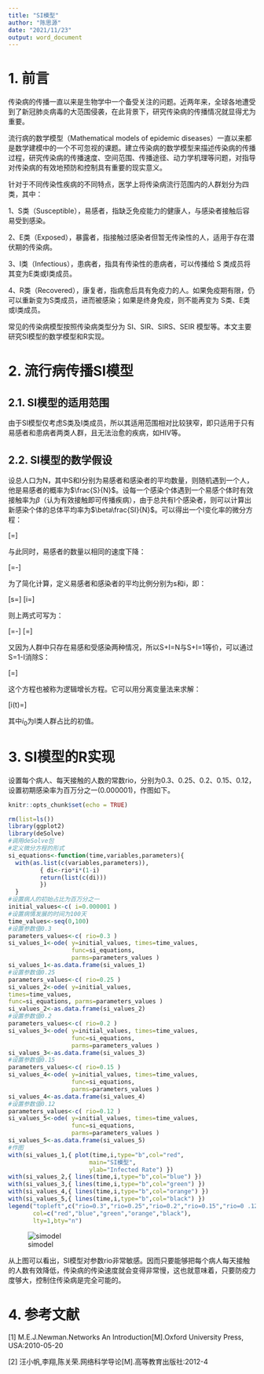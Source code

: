 ---
title: "SI模型"
author: "陈思源"
date: "2021/11/23"
output: word_document
---

# 1. 前言

传染病的传播一直以来是生物学中一个备受关注的问题。近两年来，全球各地遭受到了新冠肺炎病毒的大范围侵袭，在此背景下，研究传染病的传播情况就显得尤为重要。

流行病的数学模型（Mathematical models of epidemic diseases）一直以来都是数学建模中的一个不可忽视的课题。建立传染病的数学模型来描述传染病的传播过程，研究传染病的传播速度、空间范围、传播途径、动力学机理等问题，对指导对传染病的有效地预防和控制具有重要的现实意义。

针对于不同传染性疾病的不同特点，医学上将传染病流行范围内的人群划分为四类，其中：

1、S类（Susceptible），易感者，指缺乏免疫能力的健康人，与感染者接触后容易受到感染。

2、E类（Exposed），暴露者，指接触过感染者但暂无传染性的人，适用于存在潜伏期的传染病。

3、I类（Infectious），患病者，指具有传染性的患病者，可以传播给 S 类成员将其变为E类或I类成员。

4、R类（Recovered），康复者，指病愈后具有免疫力的人。如果免疫期有限，仍可以重新变为S类成员，进而被感染；如果是终身免疫，则不能再变为 S类、E类或I类成员。

常见的传染病模型按照传染病类型分为 SI、SIR、SIRS、SEIR 模型等。本文主要研究SI模型的数学模型和R实现。

# 2. 流行病传播SI模型

## 2.1. SI模型的适用范围

由于SI模型仅考虑S类及I类成员，所以其适用范围相对比较狭窄，即只适用于只有易感者和患病者两类人群，且无法治愈的疾病，如HIV等。

## 2.2. SI模型的数学假设

设总人口为N，其中S和I分别为易感者和感染者的平均数量，则随机遇到一个人，他是易感者的概率为$\frac{S}{N}$。设每一个感染个体遇到一个易感个体时有效接触率为$\beta$（认为有效接触即可传播疾病），由于总共有I个感染者，则可以计算出新感染个体的总体平均率为$\beta\frac{SI}{N}$。可以得出一个I变化率的微分方程：

\[\frac{dI}{dt}=\beta\frac{SI}{N}\]

与此同时，易感者的数量以相同的速度下降：

\[\frac{dS}{dt}=-\beta\frac{SI}{N}\]

为了简化计算，定义易感者和感染者的平均比例分别为s和i，即：

\[s=\frac{S}{N}\]
\[i=\frac{I}{N}\]

则上两式可写为：

\[\frac{ds}{dt}=-\beta{si}\]
\[\frac{di}{dt}=\beta{si}\]

又因为人群中只存在易感和受感染两种情况，所以S+I=N与S+I=1等价，可以通过S=1-I消除S：

\[\frac{di}{dt}=\beta{(1-i)i}\]

这个方程也被称为逻辑增长方程。它可以用分离变量法来求解：

\[i(t)=\frac{i_{0}e^{\beta{t}}}{1-x_{0}+x_{0}e^{\beta{t}}}\]

其中$i_{0}$为I类人群占比的初值。


# 3. SI模型的R实现

设置每个病人、每天接触的人数的常数rio，分别为0.3、0.25、0.2、0.15、0.12，设置初期感染率为百万分之一(0.000001)，作图如下。

```{r setup, include=FALSE}
knitr::opts_chunk$set(echo = TRUE)
```

```{r}
rm(list=ls()) 
library(ggplot2)
library(deSolve) 
#调用deSolve包 
#定义微分方程的形式 
si_equations<-function(time,variables,parameters){ 
  with(as.list(c(variables,parameters)),
         { di<-rio*i*(1-i) 
         return(list(c(di)))
         })
  }
#设置病人的初始占比为百万分之一 
initial_values<-c( i=0.000001 )
#设置病情发展的时间为100天 
time_values<-seq(0,100) 
#设置参数值0.3 
parameters_values<-c( rio=0.3 )
si_values_1<-ode( y=initial_values, times=time_values, 
                  func=si_equations, 
                  parms=parameters_values )
si_values_1<-as.data.frame(si_values_1) 
#设置参数值0.25 
parameters_values<-c( rio=0.25 )
si_values_2<-ode( y=initial_values,
times=time_values, 
func=si_equations, parms=parameters_values )
si_values_2<-as.data.frame(si_values_2) 
#设置参数值0.2 
parameters_values<-c( rio=0.2 )
si_values_3<-ode( y=initial_values, times=time_values, 
                  func=si_equations, 
                  parms=parameters_values )
si_values_3<-as.data.frame(si_values_3) 
#设置参数值0.15
parameters_values<-c( rio=0.15 )
si_values_4<-ode( y=initial_values, times=time_values, 
                  func=si_equations, 
                  parms=parameters_values )
si_values_4<-as.data.frame(si_values_4) 
#设置参数值0.12 
parameters_values<-c( rio=0.12 )
si_values_5<-ode( y=initial_values, times=time_values, 
                  func=si_equations, 
                  parms=parameters_values )
si_values_5<-as.data.frame(si_values_5) 
#作图 
with(si_values_1,{ plot(time,i,type="b",col="red",
                       main="SI模型",
                       ylab="Infected Rate") })
with(si_values_2,{ lines(time,i,type="b",col="blue") })
with(si_values_3,{ lines(time,i,type="b",col="green") })
with(si_values_4,{ lines(time,i,type="b",col="orange") })
with(si_values_5,{ lines(time,i,type="b",col="black") })
legend("topleft",c("rio=0.3","rio=0.25","rio=0.2","rio=0.15","rio=0 .12"),
       col=c("red","blue","green","orange","black"),
       lty=1,bty="n")
```
![simodel](https://github.com/chan-siyuan/2021SocialMedia/blob/main/figure/si.png)

从上图可以看出，SI模型对参数rio非常敏感。因而只要能够把每个病人每天接触的人数有效降低，传染病的传染速度就会变得非常慢，这也就意味着，只要防疫力度够大，控制住传染病是完全可能的。

# 4. 参考文献

[1] M.E.J.Newman.Networks An Introduction[M].Oxford University Press, USA:2010-05-20

[2] 汪小帆,李翔,陈关荣.网络科学导论[M].高等教育出版社:2012-4
